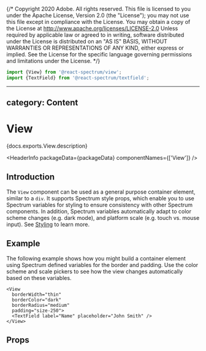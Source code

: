 {/* Copyright 2020 Adobe. All rights reserved.
This file is licensed to you under the Apache License, Version 2.0 (the "License");
you may not use this file except in compliance with the License. You may obtain a copy
of the License at http://www.apache.org/licenses/LICENSE-2.0
Unless required by applicable law or agreed to in writing, software distributed under
the License is distributed on an "AS IS" BASIS, WITHOUT WARRANTIES OR REPRESENTATIONS
OF ANY KIND, either express or implied. See the License for the specific language
governing permissions and limitations under the License. */}



```jsx import
import {View} from '@react-spectrum/view';
import {TextField} from '@react-spectrum/textfield';
```

---
category: Content
---

# View

<p>{docs.exports.View.description}</p>

<HeaderInfo
  packageData={packageData}
  componentNames={['View']} />

## Introduction

The `View` component can be used as a general purpose container element, similar to a
`div`. It supports Spectrum style props, which enable you to use Spectrum variables for
styling to ensure consistency with other Spectrum components. In addition, Spectrum
variables automatically adapt to color scheme changes (e.g. dark mode), and platform
scale (e.g. touch vs. mouse input). See [Styling](styling.html) to learn more.

## Example

The following example shows how you might build a container element using Spectrum defined
variables for the border and padding. Use the color scheme and scale pickers to see how the
view changes automatically based on these variables.

```tsx example themeSwitcher=true
<View
  borderWidth="thin"
  borderColor="dark"
  borderRadius="medium"
  padding="size-250">
  <TextField label="Name" placeholder="John Smith" />
</View>
```

## Props

<PropTable component={docs.exports.View} links={docs.links} />
